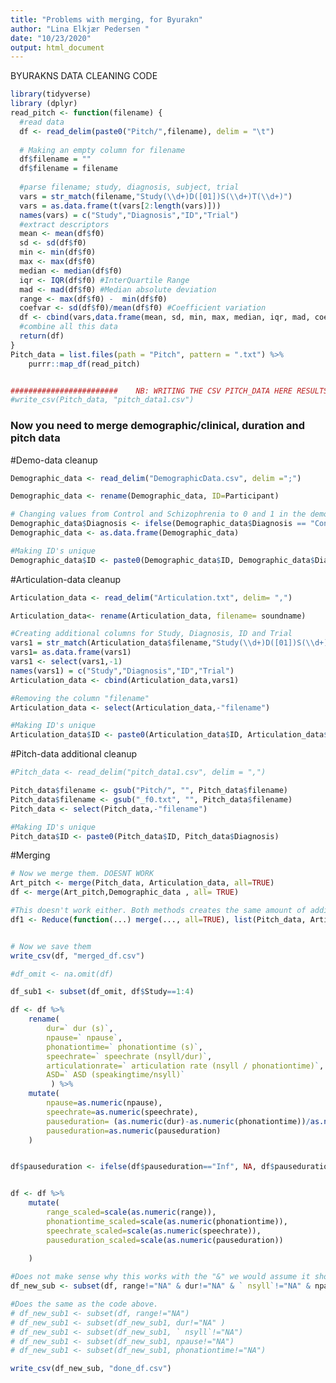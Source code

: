 ```yaml
---
title: "Problems with merging, for Byurakn"
author: "Lina Elkjær Pedersen "
date: "10/23/2020"
output: html_document
---
```


##################### BYURAKNS DATA CLEANING CODE #####################
```r
library(tidyverse)
library (dplyr)
read_pitch <- function(filename) {
  #read data
  df <- read_delim(paste0("Pitch/",filename), delim = "\t")
      
  # Making an empty column for filename
  df$filename = ""
  df$filename = filename
    
  #parse filename; study, diagnosis, subject, trial
  vars = str_match(filename,"Study(\\d+)D([01])S(\\d+)T(\\d+)")
  vars = as.data.frame(t(vars[2:length(vars)]))
  names(vars) = c("Study","Diagnosis","ID","Trial")
  #extract descriptors
  mean <- mean(df$f0)
  sd <- sd(df$f0)
  min <- min(df$f0)
  max <- max(df$f0)
  median <- median(df$f0)
  iqr <- IQR(df$f0) #InterQuartile Range
  mad <- mad(df$f0) #Median absolute deviation
  range <- max(df$f0) -  min(df$f0)
  coefvar <- sd(df$f0)/mean(df$f0) #Coefficient variation
  df <- cbind(vars,data.frame(mean, sd, min, max, median, iqr, mad, coefvar, filename, range))
  #combine all this data
  return(df)
}
Pitch_data = list.files(path = "Pitch", pattern = ".txt") %>%
    purrr::map_df(read_pitch)


########################    NB: WRITING THE CSV PITCH_DATA HERE RESULTS IN A DOUBLING OF THE OBSERVATIONS. DO NOT DO THIS!  #################################
#write_csv(Pitch_data, "pitch_data1.csv")
```



### Now you need to merge demographic/clinical, duration and pitch data

#Demo-data cleanup
```r
Demographic_data <- read_delim("DemographicData.csv", delim =";")

Demographic_data <- rename(Demographic_data, ID=Participant)

# Changing values from Control and Schizophrenia to 0 and 1 in the demo data
Demographic_data$Diagnosis <- ifelse(Demographic_data$Diagnosis == "Control", 0, 1)
Demographic_data <- as.data.frame(Demographic_data)

#Making ID's unique
Demographic_data$ID <- paste0(Demographic_data$ID, Demographic_data$Diagnosis)
```

#Articulation-data cleanup
```r
Articulation_data <- read_delim("Articulation.txt", delim= ",")

Articulation_data<- rename(Articulation_data, filename= soundname)

#Creating additional columns for Study, Diagnosis, ID and Trial
vars1 = str_match(Articulation_data$filename,"Study(\\d+)D([01])S(\\d+)T(\\d+)")
vars1= as.data.frame(vars1)
vars1 <- select(vars1,-1)
names(vars1) = c("Study","Diagnosis","ID","Trial")
Articulation_data <- cbind(Articulation_data,vars1)

#Removing the column "filename"
Articulation_data <- select(Articulation_data,-"filename")

#Making ID's unique
Articulation_data$ID <- paste0(Articulation_data$ID, Articulation_data$Diagnosis)
```

#Pitch-data additional cleanup
```r
#Pitch_data <- read_delim("pitch_data1.csv", delim = ",")

Pitch_data$filename <- gsub("Pitch/", "", Pitch_data$filename) 
Pitch_data$filename <- gsub("_f0.txt", "", Pitch_data$filename)
Pitch_data <- select(Pitch_data,-"filename")

#Making ID's unique
Pitch_data$ID <- paste0(Pitch_data$ID, Pitch_data$Diagnosis)

```

#Merging
```r
# Now we merge them. DOESNT WORK
Art_pitch <- merge(Pitch_data, Articulation_data, all=TRUE)
df <- merge(Art_pitch,Demographic_data , all= TRUE)

#This doesn't work either. Both methods creates the same amount of additional observations
df1 <- Reduce(function(...) merge(..., all=TRUE), list(Pitch_data, Articulation_data, Demographic_data))


# Now we save them
write_csv(df, "merged_df.csv") 

#df_omit <- na.omit(df)

df_sub1 <- subset(df_omit, df$Study==1:4)

df <- df %>% 
    rename(
        dur=` dur (s)`,
        npause=` npause`,
        phonationtime=` phonationtime (s)`,
        speechrate=` speechrate (nsyll/dur)`,
        articulationrate=` articulation rate (nsyll / phonationtime)`,
        ASD=` ASD (speakingtime/nsyll)`
         ) %>%
    mutate(
        npause=as.numeric(npause),
        speechrate=as.numeric(speechrate),
        pauseduration= (as.numeric(dur)-as.numeric(phonationtime))/as.numeric(npause),
        pauseduration=as.numeric(pauseduration)
    )


df$pauseduration <- ifelse(df$pauseduration=="Inf", NA, df$pauseduration) #The model won't run when it has infinity values


df <- df %>% 
    mutate(
        range_scaled=scale(as.numeric(range)),
        phonationtime_scaled=scale(as.numeric(phonationtime)),
        speechrate_scaled=scale(as.numeric(speechrate)),
        pauseduration_scaled=scale(as.numeric(pauseduration))
        
    )
```



```r

#Does not make sense why this works with the "&" we would assume it should have been "|"  
df_new_sub <- subset(df, range!="NA" & dur!="NA" & ` nsyll`!="NA" & npause!="NA" & phonationtime!="NA")

#Does the same as the code above. 
# df_new_sub1 <- subset(df, range!="NA")
# df_new_sub1 <- subset(df_new_sub1, dur!="NA" )
# df_new_sub1 <- subset(df_new_sub1, ` nsyll`!="NA")
# df_new_sub1 <- subset(df_new_sub1, npause!="NA")
# df_new_sub1 <- subset(df_new_sub1, phonationtime!="NA")

write_csv(df_new_sub, "done_df.csv") 


```

